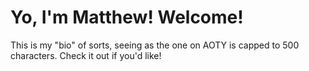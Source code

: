 # Yo, I'm Matthew! Welcome!

This is my "bio" of sorts, seeing as the one on AOTY is capped to 500 characters. Check it out if you'd like!
